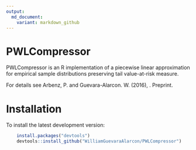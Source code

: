 ```yaml
---
output: 
  md_document:
    variant: markdown_github
---
```


PWLCompressor
==========================================================

PWLCompressor is an R implementation of a piecewise linear approximation for empirical sample distributions preserving tail value-at-risk measure.

For details see Arbenz, P. and Guevara-Alarcon. W. (2016), \emph{Risk Measure Preserving Piecewise Linear Approximation of Empirical Distributions}. Preprint. \url{http://sites.google.com/site/philipparbenz/home/pwl-approximation}

# Installation

To install the latest development version:

```R
    install.packages("devtools")
    devtools::install_github("WilliamGuevaraAlarcon/PWLCompressor")
````

